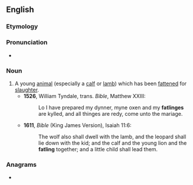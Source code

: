==English==

===Etymology===
{{suffix|fat|ling|lang=en}}

===Pronunciation===
* {{a|UK}} {{IPA|/ˈfatlɪŋ/|lang=en}}

===Noun===
{{en-noun}}

# A young [[animal]] (especially a [[calf]] or [[lamb]]) which has been [[fatten]]ed for [[slaughter]].
#* '''1526''', William Tyndale, trans. ''Bible'', Matthew XXIII:
#*: Lo I have prepared my dynner, myne oxen and my '''fatlinges''' are kylled, and all thinges are redy, come unto the mariage.
#* '''1611''', ''Bible'' (King James Version), Isaiah 11:6:
#*: The wolf also shall dwell with the lamb, and the leopard shall lie down with the kid; and the calf and the young lion and the '''fatling''' together; and a little child shall lead them.

===Anagrams===
* {{anagrams|en|flating}}